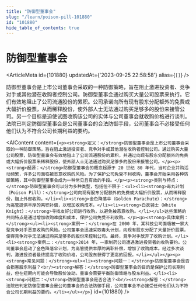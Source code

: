 ```yaml
---
title: "防御型董事会"
slug: "/learn/poison-pill-101880"
id: "101880"
hide_table_of_contents: true
---
```



# 防御型董事会

<ArticleMeta id={101880} updatedAt={'2023-09-25 22:58:58'} alias={`[]`} />
<div className='border-solid border-b border-t-0 my-4 border-[var(--ifm-color-gray-300)]' />

防御型董事会是上市公司董事会采取的一种防御策略，旨在阻止激进投资者、竞争对手或其他潜在收购者控制公司。防御型董事会通过购买大量公司股票来执行。它们有效地阻止了公司流通股份的累积。公司承诺向所有现有股东分配额外的免费或大幅折价股票，从而稀释股份，使外部人士无法通过购买足够多的股份来接管公司。另一个目标是迫使试图收购该公司的实体与公司董事会就收购价格进行谈判。法院已判定防御型董事会是公司董事会的合法防御手段，公司董事会不必接受任何他们认为不符合公司长期利益的要约。

<AIContent content={`<p><strong>定义：</strong>防御型董事会是上市公司董事会采取的一种防御策略，旨在阻止激进投资者、竞争对手或其他潜在收购者控制公司。通过购买大量公司股票，防御型董事会有效地阻止了公司流通股份的累积，并通过向现有股东分配额外的免费或大幅折价股票来稀释股份，使外部人士无法通过购买足够多的股份来接管公司。</p><p><strong>起源：</strong>防御型董事会的概念起源于 20 世纪 80 年代，当时企业并购活动频繁，许多公司面临被恶意收购的风险。为了保护公司免受不利收购，董事会开始采用各种防御策略，其中防御型董事会成为一种常见且有效的手段。</p><p><strong>类别与特点：</strong>防御型董事会可以分为多种类型，包括但不限于：<ul><li><strong>毒丸计划（Poison Pill）：</strong>公司向现有股东分配额外的免费或大幅折价股票，从而稀释股份，阻止外部收购。</li><li><strong>金色降落伞（Golden Parachute）：</strong>为高管提供丰厚的离职补偿，以增加收购成本。</li><li><strong>白衣骑士（White Knight）：</strong>寻找友好公司进行收购，以避免被恶意收购。</li></ul>这些策略的共同特点是通过增加收购难度和成本，保护公司免受不利收购。</p><p><strong>具体案例：</strong><ul><li><strong>案例一：</strong>在 2000 年，某科技公司面临被一家大型竞争对手恶意收购的风险。公司董事会迅速采取毒丸计划，向现有股东分配了大量折价股票，使得竞争对手无法通过购买足够多的股份来控制公司。最终，竞争对手放弃了收购计划。</li><li><strong>案例二：</strong>2014 年，一家制药公司遭遇激进投资者的收购要约。公司董事会启动了金色降落伞计划，为高管提供丰厚的离职补偿，增加了收购成本。经过多次谈判，激进投资者最终提高了收购价格，公司股东获得了更高的回报。</li></ul></p><p><strong>常见问题：</strong><ul><li><strong>问题一：</strong>防御型董事会是否会损害股东利益？<br/><strong>解答：</strong>防御型董事会的目的是保护公司长期利益，但在短期内可能会导致股价波动。董事会需要平衡防御策略与股东利益。</li><li><strong>问题二：</strong>防御型董事会是否合法？<br/><strong>解答：</strong>法院已判定防御型董事会是公司董事会的合法防御手段，公司董事会不必接受任何他们认为不符合公司长期利益的要约。</li></ul></p>`} id={101880} />

